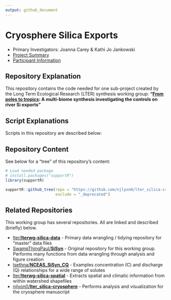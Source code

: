 ```yaml
---
output: github_document
---
```


# Cryosphere Silica Exports

- Primary Investigators: Joanna Carey & Kathi Jo Jankowski
- [Project Summary](https://lternet.edu/working-groups/river-si-exports/)
- [Participant Information](https://www.nceas.ucsb.edu/projects/12816)

## Repository Explanation

This repository contains the code needed for one sub-project created by the Long Term Ecological Research (LTER) synthesis working group: **"[From poles to tropics](https://www.nceas.ucsb.edu/workinggroups/lter-si-exports): A multi-biome synthesis investigating the controls on river Si exports"**

## Script Explanations

Scripts in this repository are described below:


## Repository Content

See below for a "tree" of this repository's content:

```r
# Load needed package
# install.packages("supportR")
library(supportR)
```

```r
supportR::github_tree(repo = "https://github.com/njlyon0/lter_silica-cryosphere", 
                      exclude = "_deprecated")
```

## Related Repositories

This working group has several repositories. All are linked and described (briefly) below.

- [lter/**lterwg-silica-data**](https://github.com/lter/lterwg-silica-data) - Primary data wrangling / tidying repository for "master" data files
- [SwampThingPaul/**SiSyn**](https://github.com/SwampThingPaul/SiSyn) - Original repository for this working group. Performs many functions from data wrangling through analysis and figure creation
- [lsethna/**NCEAS_SiSyn_CQ**](https://github.com/lsethna/NCEAS_SiSyn_CQ) - Examples concentration (C) and discharge (Q) relationships for a wide range of solutes
- [lter/**lterwg-silica-spatial**](https://github.com/lter/lterwg-silica-spatial) - Extracts spatial and climatic information from within watershed shapefiles
- [njlyon0/**lter_silica-cryosphere**](https://github.com/njlyon0/lter_silica-cryosphere) - Performs analysis and visualization for the cryosphere manuscript
